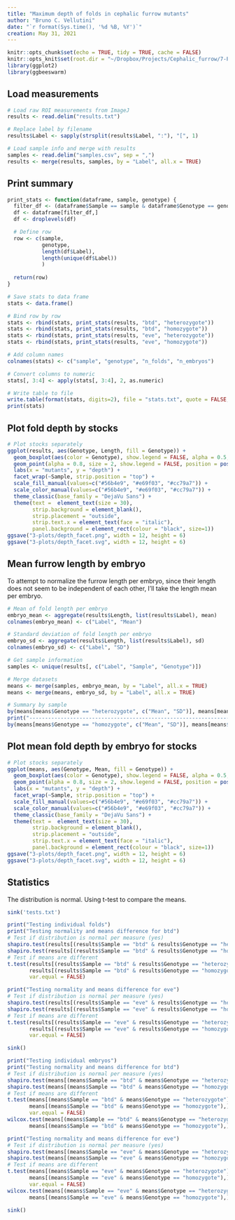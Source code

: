 ```yaml
---
title: "Maximum depth of folds in cephalic furrow mutants"
author: "Bruno C. Vellutini"
date: "`r format(Sys.time(), '%d %B, %Y')`"
creation: May 31, 2021
---
```


```r
knitr::opts_chunk$set(echo = TRUE, tidy = TRUE, cache = FALSE)
knitr::opts_knit$set(root.dir = "~/Dropbox/Projects/Cephalic_furrow/7-Paper/1-analyses/fold-depth")
library(ggplot2)
library(ggbeeswarm)
```

## Load measurements

```r
# Load raw ROI measurements from ImageJ
results <- read.delim("results.txt")

# Replace label by filename
results$Label <- sapply(strsplit(results$Label, ":"), "[", 1)

# Load sample info and merge with results
samples <- read.delim("samples.csv", sep = ",")
results <- merge(results, samples, by = "Label", all.x = TRUE)
```

## Print summary

```r
print_stats <- function(dataframe, sample, genotype) {
  filter_df <- (dataframe$Sample == sample & dataframe$Genotype == genotype)
  df <- dataframe[filter_df,]
  df <- droplevels(df)

  # Define row
  row <- c(sample,
           genotype,
           length(df$Label),
           length(unique(df$Label))
           )
  
  return(row)
}

# Save stats to data frame
stats <- data.frame()

# Bind row by row
stats <- rbind(stats, print_stats(results, "btd", "heterozygote"))
stats <- rbind(stats, print_stats(results, "btd", "homozygote"))
stats <- rbind(stats, print_stats(results, "eve", "heterozygote"))
stats <- rbind(stats, print_stats(results, "eve", "homozygote"))

# Add column names
colnames(stats) <- c("sample", "genotype", "n_folds", "n_embryos")

# Convert columns to numeric
stats[, 3:4] <- apply(stats[, 3:4], 2, as.numeric)

# Write table to file
write.table(format(stats, digits=2), file = "stats.txt", quote = FALSE, row.names = FALSE, sep = "\t")
print(stats)
```


## Plot fold depth by stocks

```r
# Plot stocks separately
ggplot(results, aes(Genotype, Length, fill = Genotype)) +
  geom_boxplot(aes(color = Genotype), show.legend = FALSE, alpha = 0.5, outlier.shape = NA, width = 0.7, position = position_dodge(width = 1.0)) +
  geom_point(alpha = 0.8, size = 2, show.legend = FALSE, position = position_beeswarm(priority = "descending", dodge.width = 1.0, cex = 2)) +
  labs(x = "mutants", y = "depth") +
  facet_wrap(~Sample, strip.position = "top") +
  scale_fill_manual(values=c("#56b4e9", "#e69f03", "#cc79a7")) +
  scale_color_manual(values=c("#56b4e9", "#e69f03", "#cc79a7")) +
  theme_classic(base_family = "DejaVu Sans") +
  theme(text =  element_text(size = 30),
        strip.background = element_blank(),
        strip.placement = "outside",
        strip.text.x = element_text(face = "italic"),
        panel.background = element_rect(colour = "black", size=1))
ggsave("3-plots/depth_facet.png", width = 12, height = 6)
ggsave("3-plots/depth_facet.svg", width = 12, height = 6)

```

## Mean furrow length by embryo

To attempt to normalize the furrow length per embryo, since their length does not
seem to be independent of each other, I'll take the length mean per embryo.

```r
# Mean of fold length per embryo
embryo_mean <- aggregate(results$Length, list(results$Label), mean)
colnames(embryo_mean) <- c("Label", "Mean")

# Standard deviation of fold length per embryo
embryo_sd <- aggregate(results$Length, list(results$Label), sd)
colnames(embryo_sd) <- c("Label", "SD")

# Get sample information
samples <- unique(results[, c("Label", "Sample", "Genotype")])

# Merge datasets
means <- merge(samples, embryo_mean, by = "Label", all.x = TRUE)
means <- merge(means, embryo_sd, by = "Label", all.x = TRUE)

# Summary by sample
by(means[means$Genotype == "heterozygote", c("Mean", "SD")], means[means$Genotype == "heterozygote",]$Sample, summary)
print("------------------------------------------------------------------------------------")
by(means[means$Genotype == "homozygote", c("Mean", "SD")], means[means$Genotype == "homozygote",]$Sample, summary)
```

## Plot mean fold depth by embryo for stocks

```r
# Plot stocks separately
ggplot(means, aes(Genotype, Mean, fill = Genotype)) +
  geom_boxplot(aes(color = Genotype), show.legend = FALSE, alpha = 0.5, outlier.shape = NA, width = 0.7, position = position_dodge(width = 1.0)) +
  geom_point(alpha = 0.8, size = 2, show.legend = FALSE, position = position_beeswarm(priority = "descending", dodge.width = 1.0, cex = 2)) +
  labs(x = "mutants", y = "depth") +
  facet_wrap(~Sample, strip.position = "top") +
  scale_fill_manual(values=c("#56b4e9", "#e69f03", "#cc79a7")) +
  scale_color_manual(values=c("#56b4e9", "#e69f03", "#cc79a7")) +
  theme_classic(base_family = "DejaVu Sans") +
  theme(text =  element_text(size = 30),
        strip.background = element_blank(),
        strip.placement = "outside",
        strip.text.x = element_text(face = "italic"),
        panel.background = element_rect(colour = "black", size=1))
ggsave("3-plots/depth_facet.png", width = 12, height = 6)
ggsave("3-plots/depth_facet.svg", width = 12, height = 6)

```

## Statistics

The distribution is normal. Using t-test to compare the means.

```r
sink('tests.txt')

print("Testing individual folds")
print("Testing normality and means difference for btd")
# Test if distribution is normal per measure (yes)
shapiro.test(results[(results$Sample == "btd" & results$Genotype == "heterozygote"),]$Length)
shapiro.test(results[(results$Sample == "btd" & results$Genotype == "homozygote"),]$Length)
# Test if means are different
t.test(results[(results$Sample == "btd" & results$Genotype == "heterozygote"),]$Length,
       results[(results$Sample == "btd" & results$Genotype == "homozygote"),]$Length,
       var.equal = FALSE)

print("Testing normality and means difference for eve")
# Test if distribution is normal per measure (yes)
shapiro.test(results[(results$Sample == "eve" & results$Genotype == "heterozygote"),]$Length)
shapiro.test(results[(results$Sample == "eve" & results$Genotype == "homozygote"),]$Length)
# Test if means are different
t.test(results[(results$Sample == "eve" & results$Genotype == "heterozygote"),]$Length,
       results[(results$Sample == "eve" & results$Genotype == "homozygote"),]$Length,
       var.equal = FALSE)

sink()
```

```r



print("Testing individual embryos")
print("Testing normality and means difference for btd")
# Test if distribution is normal per measure (yes)
shapiro.test(means[(means$Sample == "btd" & means$Genotype == "heterozygote"),]$Mean)
shapiro.test(means[(means$Sample == "btd" & means$Genotype == "homozygote"),]$Mean)
# Test if means are different
t.test(means[(means$Sample == "btd" & means$Genotype == "heterozygote"),]$Mean,
       means[(means$Sample == "btd" & means$Genotype == "homozygote"),]$Mean,
       var.equal = FALSE)
wilcox.test(means[(means$Sample == "btd" & means$Genotype == "heterozygote"),]$Mean,
       means[(means$Sample == "btd" & means$Genotype == "homozygote"),]$Mean)

print("Testing normality and means difference for eve")
# Test if distribution is normal per measure (yes)
shapiro.test(means[(means$Sample == "eve" & means$Genotype == "heterozygote"),]$Mean)
shapiro.test(means[(means$Sample == "eve" & means$Genotype == "homozygote"),]$Mean)
# Test if means are different
t.test(means[(means$Sample == "eve" & means$Genotype == "heterozygote"),]$Mean,
       means[(means$Sample == "eve" & means$Genotype == "homozygote"),]$Mean,
       var.equal = FALSE)
wilcox.test(means[(means$Sample == "eve" & means$Genotype == "heterozygote"),]$Mean,
       means[(means$Sample == "eve" & means$Genotype == "homozygote"),]$Mean)

sink()
```